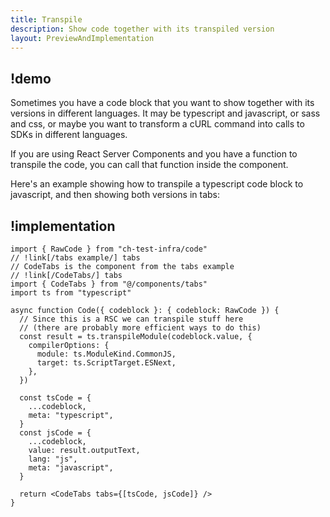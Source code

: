 ```yaml
---
title: Transpile
description: Show code together with its transpiled version
layout: PreviewAndImplementation
---
```


## !demo

Sometimes you have a code block that you want to show together with its versions in different languages. It may be typescript and javascript, or sass and css, or maybe you want to transform a cURL command into calls to SDKs in different languages.

If you are using React Server Components and you have a function to transpile the code, you can call that function inside the component.

Here's an example showing how to transpile a typescript code block to javascript, and then showing both versions in tabs:

<Demo name="transpile" />

## !implementation

```tsx code.tsx -c
import { RawCode } from "ch-test-infra/code"
// !link[/tabs example/] tabs
// CodeTabs is the component from the tabs example
// !link[/CodeTabs/] tabs
import { CodeTabs } from "@/components/tabs"
import ts from "typescript"

async function Code({ codeblock }: { codeblock: RawCode }) {
  // Since this is a RSC we can transpile stuff here
  // (there are probably more efficient ways to do this)
  const result = ts.transpileModule(codeblock.value, {
    compilerOptions: {
      module: ts.ModuleKind.CommonJS,
      target: ts.ScriptTarget.ESNext,
    },
  })

  const tsCode = {
    ...codeblock,
    meta: "typescript",
  }
  const jsCode = {
    ...codeblock,
    value: result.outputText,
    lang: "js",
    meta: "javascript",
  }

  return <CodeTabs tabs={[tsCode, jsCode]} />
}
```
